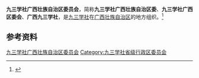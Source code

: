 {{Infobox PRCG
|机构名称 = 九三学社广西壮族自治区委员会
|标志1    =
|格言1    =
|届数     = 八
|任期始   = 2022年6月
|任期终   = 2027年
|职位1    = 主任委员
|人员1    = [[彭健铭|彭健铭]]
|职位2    = 副主任委员
|人员2    = 葛春启{{wrap}}李桂珍{{wrap}}蒋兆娟{{wrap}}陆　云{{wrap}}尹艳镇
|人数2    = 5
|职位3    =
|人员3    =
|组织法规 = 九三学社章程
|上级机构 = [[九三学社中央委员会|九三学社中央委员会]]
|机构类型 = [[民主党派|民主党派]][[中国一级行政区|省级行政区]][[委员会|委员会]]
|行政级别 = 正厅级
|场所1    = 
|地址1    = 
|邮编1    = 
|电话1    = 
|官网1    = <!-- {{url|}} -->
}}
'''九三学社广西壮族自治区委员会'''，简称'''九三学社广西壮族自治区委'''、'''九三学社广西区委会'''、'''广西九三学社'''，是[[九三学社|九三学社]]在[[广西壮族自治区|广西壮族自治区]]的地方组织。<ref>{{Cite web|title=本社介绍|url=http://www.93.gov.cn/bsjs/|accessdate=2020-09-03|work=九三学社中央委员会|archiveurl=https://web.archive.org/web/20200903053703/http://www.93.gov.cn/bsjs/|archivedate=2020-09-03}}</ref>

== 参考资料 ==
{{reflist}}

{{中华人民共和国各省级行政区|委员会|九三学社|仅内地=yes}}

{{Authority control}}
[[Category:九三学社广西壮族自治区委员会|]]
[[Category:九三学社省级行政区委员会|Category:九三学社省级行政区委员会]]